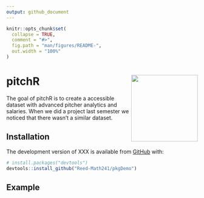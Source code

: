 ```yaml
---
output: github_document
---
```


<!-- README.md is generated from README.Rmd. Please edit that file -->

<!-- You'll still need to render `README.Rmd` regularly, to keep `README.md` up-to-date. `devtools::build_readme()` is handy for this.  -->

```r
knitr::opts_chunk$set(
  collapse = TRUE,
  comment = "#>",
  fig.path = "man/figures/README-",
  out.width = "100%"
)
```


# pitchR  <img src= "https://github.com/Reed-Math241/pkgGrpq/blob/master/figs/IMG_0175.png" align="right" width=175 />


<!-- badges: start -->
<!-- badges: end -->


The goal of pitchR is to create a accessible dataset with advanced pitcher analytics and salaries.  When we did a project last semester we noticed that there wasn't a similar dataset.

## Installation

The development version of XXX is available from [GitHub](https://github.com/) with:

``` r
# install.packages("devtools")
devtools::install_github("Reed-Math241/pkgDemo")
```
## Example







